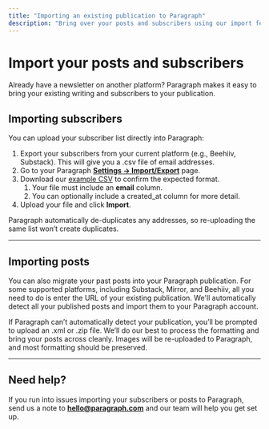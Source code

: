 ```yaml
---
title: "Importing an existing publication to Paragraph"
description: "Bring over your posts and subscribers using our import feature."
---
```



# **Import your posts and subscribers**

Already have a newsletter on another platform? Paragraph makes it easy to bring your existing writing and subscribers to your publication. 

## **Importing subscribers**

You can upload your subscriber list directly into Paragraph:

1. Export your subscribers from your current platform (e.g., Beehiiv, Substack). This will give you a .csv file of email addresses.
2. Go to your Paragraph [**Settings → Import/Export**](https://paragraph.com/settings/publication/import-export) page.
3. Download our [example CSV](https://paragraph.com/example_email_list.csv) to confirm the expected format. 
   1. Your file must include an **email** column.
   2. You can optionally include a created_at column for more detail.
4. Upload your file and click **Import**.

<Info>
  Paragraph automatically de-duplicates any addresses, so re-uploading the same list won’t create duplicates.
</Info>

---

## **Importing posts**

You can also migrate your past posts into your Paragraph publication. For some supported platforms, including Substack, Mirror, and Beehiiv, all you need to do is enter the URL of your existing publication. We'll automatically detect all your published posts and import them to your Paragraph account.

If Paragraph can’t automatically detect your publication, you’ll be prompted to upload an .xml or .zip file. We’ll do our best to process the formatting and bring your posts across cleanly. Images will be re-uploaded to Paragraph, and most formatting should be preserved.

---

## **Need help?**

If you run into issues importing your subscribers or posts to Paragraph, send us a note to [**hello@paragraph.com**](mailto:hello@paragraph.com) and our team will help you get set up.